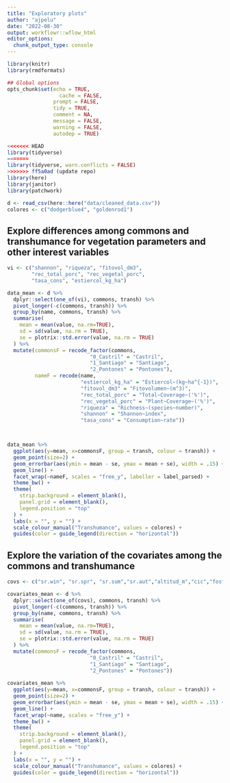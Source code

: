 ```yaml
---
title: "Exploratory plots"
author: "ajpelu"
date: "2022-08-30"
output: workflowr::wflow_html
editor_options:
  chunk_output_type: console
---
```



```r
library(knitr)
library(rmdformats)

## Global options
opts_chunk$set(echo = TRUE,
	             cache = FALSE,
               prompt = FALSE,
               tidy = TRUE,
               comment = NA,
               message = FALSE,
               warning = FALSE,
               autodep = TRUE)
```

```r
<<<<<<< HEAD
library(tidyverse)
=======
library(tidyverse, warn.conflicts = FALSE)
>>>>>>> ff5a0ad (update repo)
library(here)
library(janitor)
library(patchwork)
```

```r
d <- read_csv(here::here("data/cleaned_data.csv"))
colores <- c("dodgerblue4", "goldenrod1")
```


## Explore differences among commons and transhumance for vegetation parameters and other interest variables 

```r
vi <- c("shannon", "riqueza", "fitovol_dm3", 
        "rec_total_porc", "rec_vegetal_porc",
        "tasa_cons", "estiercol_kg_ha")

data_mean <- d %>% 
  dplyr::select(one_of(vi), commons, transh) %>% 
  pivot_longer(-c(commons, transh)) %>% 
  group_by(name, commons, transh) %>% 
  summarise(
    mean = mean(value, na.rm=TRUE),
    sd = sd(value, na.rm = TRUE), 
    se = plotrix::std.error(value, na.rm = TRUE)
  ) %>% 
  mutate(commonsF = recode_factor(commons, 
                           "0_Castril" = "Castril",
                           "1_Santiago" = "Santiago",
                           "2_Pontones" = "Pontones"), 
         nameF = recode(name,
                        "estiercol_kg_ha" = "Estiercol~(kg~ha^{-1})",
                        "fitovol_dm3" = "Fitovolumen~(m^3)",
                        "rec_total_porc" = "Total~Coverage~('%')", 
                        "rec_vegetal_porc" = "Plant~Coverage~('%')",
                        "riqueza" = "Richness~(species~number)",
                        "shannon" = "Shannon~index",
                        "tasa_cons" = "Consumption~rate"))



data_mean %>% 
  ggplot(aes(y=mean, x=commonsF, group = transh, colour = transh)) + 
  geom_point(size=2) + 
  geom_errorbar(aes(ymin = mean - se, ymax = mean + se), width = .15) + 
  geom_line() + 
  facet_wrap(~nameF, scales = "free_y", labeller = label_parsed) + 
  theme_bw() + 
  theme(
    strip.background = element_blank(),
    panel.grid = element_blank(),
    legend.position = "top"
  ) +
  labs(x = "", y = "") + 
  scale_colour_manual("Transhumance", values = colores) + 
  guides(color = guide_legend(direction = "horizontal"))
```


## Explore the variation of the covariates among the commons and transhumance 
```r
covs <- c("sr.win", "sr.spr", "sr.sum","sr.aut","altitud_m","cic","fosforo","mo","ph", "potasio","nitrogeno","carbono")      

covariates_mean <- d %>% 
  dplyr::select(one_of(covs), commons, transh) %>% 
  pivot_longer(-c(commons, transh)) %>% 
  group_by(name, commons, transh) %>% 
  summarise(
    mean = mean(value, na.rm=TRUE),
    sd = sd(value, na.rm = TRUE), 
    se = plotrix::std.error(value, na.rm = TRUE)
  ) %>% 
  mutate(commonsF = recode_factor(commons, 
                           "0_Castril" = "Castril",
                           "1_Santiago" = "Santiago",
                           "2_Pontones" = "Pontones"))
    
covariates_mean %>% 
  ggplot(aes(y=mean, x=commonsF, group = transh, colour = transh)) + 
  geom_point(size=2) + 
  geom_errorbar(aes(ymin = mean - se, ymax = mean + se), width = .15) + 
  geom_line() + 
  facet_wrap(~name, scales = "free_y") + 
  theme_bw() + 
  theme(
    strip.background = element_blank(),
    panel.grid = element_blank(),
    legend.position = "top"
  ) +
  labs(x = "", y = "") + 
  scale_colour_manual("Transhumance", values = colores) + 
  guides(color = guide_legend(direction = "horizontal"))
  
```


